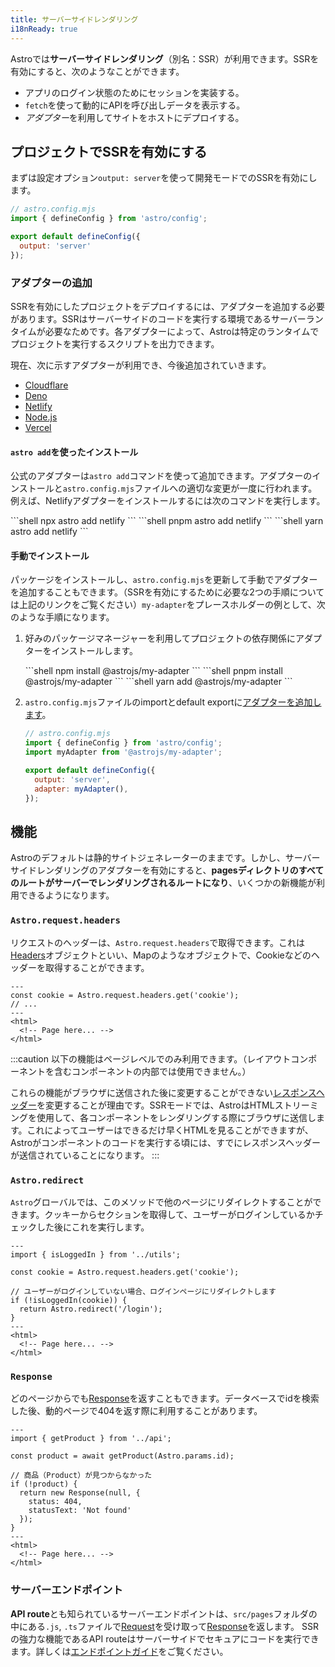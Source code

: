 ```yaml
---
title: サーバーサイドレンダリング
i18nReady: true
---
```




Astroでは**サーバーサイドレンダリング**（別名：SSR）が利用できます。SSRを有効にすると、次のようなことができます。

- アプリのログイン状態のためにセッションを実装する。
- `fetch`を使って動的にAPIを呼び出しデータを表示する。
- *アダプター*を利用してサイトをホストにデプロイする。

## プロジェクトでSSRを有効にする

まずは設定オプション`output: server`を使って開発モードでのSSRを有効にします。

```js ins={5}
// astro.config.mjs
import { defineConfig } from 'astro/config';

export default defineConfig({
  output: 'server'
});
```

### アダプターの追加

SSRを有効にしたプロジェクトをデプロイするには、アダプターを追加する必要があります。SSRはサーバーサイドのコードを実行する環境であるサーバーランタイムが必要なためです。各アダプターによって、Astroは特定のランタイムでプロジェクトを実行するスクリプトを出力できます。

現在、次に示すアダプターが利用でき、今後追加されていきます。

- [Cloudflare](/ja/guides/integrations-guide/cloudflare/)
- [Deno](/ja/guides/integrations-guide/deno/)
- [Netlify](/ja/guides/integrations-guide/netlify/)
- [Node.js](/ja/guides/integrations-guide/node/)
- [Vercel](/ja/guides/integrations-guide/vercel/)

#### `astro add`を使ったインストール

公式のアダプターは`astro add`コマンドを使って追加できます。アダプターのインストールと`astro.config.mjs`ファイルへの適切な変更が一度に行われます。例えば、Netlifyアダプターをインストールするには次のコマンドを実行します。

<PackageManagerTabs>
  <Fragment slot="npm">
  ```shell
  npx astro add netlify
  ```
  </Fragment>
  <Fragment slot="pnpm">
  ```shell
  pnpm astro add netlify
  ```
  </Fragment>
  <Fragment slot="yarn">
  ```shell
  yarn astro add netlify
  ```
  </Fragment>
</PackageManagerTabs>

#### 手動でインストール

パッケージをインストールし、`astro.config.mjs`を更新して手動でアダプターを追加することもできます。（SSRを有効にするために必要な2つの手順については上記のリンクをご覧ください）`my-adapter`をプレースホルダーの例として、次のような手順になります。

1. 好みのパッケージマネージャーを利用してプロジェクトの依存関係にアダプターをインストールします。

   <PackageManagerTabs>
     <Fragment slot="npm">
     ```shell
     npm install @astrojs/my-adapter
     ```
     </Fragment>
     <Fragment slot="pnpm">
     ```shell
     pnpm install @astrojs/my-adapter
     ```
     </Fragment>
     <Fragment slot="yarn">
     ```shell
     yarn add @astrojs/my-adapter
     ```
     </Fragment>
   </PackageManagerTabs>

2. `astro.config.mjs`ファイルのimportとdefault exportに[アダプターを追加します](/ja/reference/configuration-reference/#アダブター)。

    ```js ins={3,6-7}
    // astro.config.mjs
    import { defineConfig } from 'astro/config';
    import myAdapter from '@astrojs/my-adapter';

    export default defineConfig({
      output: 'server',
      adapter: myAdapter(),
    });
    ```

## 機能

Astroのデフォルトは静的サイトジェネレーターのままです。しかし、サーバーサイドレンダリングのアダプターを有効にすると、**pagesディレクトリのすべてのルートがサーバーでレンダリングされるルートになり**、いくつかの新機能が利用できるようになります。

### `Astro.request.headers`

リクエストのヘッダーは、`Astro.request.headers`で取得できます。これは[Headers](https://developer.mozilla.org/ja/docs/Web/API/Headers)オブジェクトといい、Mapのようなオブジェクトで、Cookieなどのヘッダーを取得することができます。

```astro title="src/pages/index.astro" {2}
---
const cookie = Astro.request.headers.get('cookie');
// ...
---
<html>
  <!-- Page here... -->
</html>
```

:::caution
以下の機能はページレベルでのみ利用できます。（レイアウトコンポーネントを含むコンポーネントの内部では使用できません。）

これらの機能がブラウザに送信された後に変更することができない[レスポンスヘッダー](https://developer.mozilla.org/ja/docs/Glossary/Response_header)を変更することが理由です。SSRモードでは、AstroはHTMLストリーミングを使用して、各コンポーネントをレンダリングする際にブラウザに送信します。これによってユーザーはできるだけ早くHTMLを見ることができますが、Astroがコンポーネントのコードを実行する頃には、すでにレスポンスヘッダーが送信されていることになります。
:::

### `Astro.redirect`

`Astro`グローバルでは、このメソッドで他のページにリダイレクトすることができます。クッキーからセクションを取得して、ユーザーがログインしているかチェックした後にこれを実行します。

```astro title="src/pages/account.astro" {8}
---
import { isLoggedIn } from '../utils';

const cookie = Astro.request.headers.get('cookie');

// ユーザーがログインしていない場合、ログインページにリダイレクトします
if (!isLoggedIn(cookie)) {
  return Astro.redirect('/login');
}
---
<html>
  <!-- Page here... -->
</html>
```

### `Response`

どのページからでも[Response](https://developer.mozilla.org/ja/docs/Web/API/Response)を返すこともできます。データベースでidを検索した後、動的ページで404を返す際に利用することがあります。

```astro title="src/pages/[id].astro" {8-11}
---
import { getProduct } from '../api';

const product = await getProduct(Astro.params.id);

// 商品（Product）が見つからなかった
if (!product) {
  return new Response(null, {
    status: 404,
    statusText: 'Not found'
  });
}
---
<html>
  <!-- Page here... -->
</html>
```

### サーバーエンドポイント

**API route**とも知られているサーバーエンドポイントは、`src/pages`フォルダの中にある`.js`, `.ts`ファイルで[Request](https://developer.mozilla.org/ja/docs/Web/API/Request)を受け取って[Response](https://developer.mozilla.org/ja/docs/Web/API/Response)を返します。
SSRの強力な機能であるAPI routeはサーバーサイドでセキュアにコードを実行できます。詳しくは[エンドポイントガイド](/ja/core-concepts/endpoints/#サーバーエンドポイントapiルーティング)をご覧ください。
